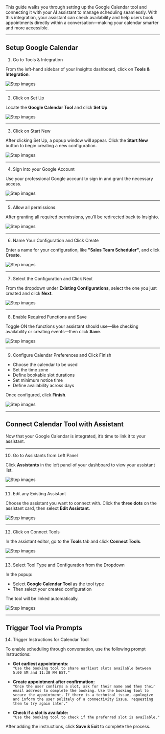 This guide walks you through setting up the Google Calendar tool and connecting it with your AI assistant to manage scheduling seamlessly. With this integration, your assistant can check availability and help users book appointments directly within a conversation—making your calendar smarter and more accessible.

---

## Setup Google Calendar

1. Go to Tools & Integration

From the left-hand sidebar of your Insighto dashboard, click on **Tools & Integration**.

![Step images](images/GCT/GCT1.png)

---

2. Click on Set Up

Locate the **Google Calendar Tool** and click **Set Up**.

![Step images](images/GCT/GCT2.png)

---

3. Click on Start New

After clicking Set Up, a popup window will appear. Click the **Start New** button to begin creating a new configuration.

![Step images](images/GCT/GCT3.png)

---

4. Sign into your Google Account

Use your professional Google account to sign in and grant the necessary access.

![Step images](images/GCT/GCT4.png)

---

5. Allow all permissions

After granting all required permissions, you’ll be redirected back to Insighto.

![Step images](images/GCT/GCT5.png)

---

6. Name Your Configuration and Click Create

Enter a name for your configuration, like **"Sales Team Scheduler"**, and click **Create**.

![Step images](images/GCT/GCT6.png)

---

7. Select the Configuration and Click Next

From the dropdown under **Existing Configurations**, select the one you just created and click **Next**.

![Step images](images/GCT/GCT7.png)

---

8. Enable Required Functions and Save

Toggle ON the functions your assistant should use—like checking availability or creating events—then click **Save**.

![Step images](images/GCT/GCT8.png)

---

9. Configure Calendar Preferences and Click Finish

- Choose the calendar to be used  
- Set the time zone  
- Define bookable slot durations  
- Set minimum notice time  
- Define availability across days

Once configured, click **Finish**.

![Step images](images/GCT/GCT9.png)

---

## Connect Calendar Tool with Assistant

Now that your Google Calendar is integrated, it’s time to link it to your assistant.

---

10. Go to Assistants from Left Panel

Click **Assistants** in the left panel of your dashboard to view your assistant list.

![Step images](images/GCT/GCT10.png)

---

11. Edit any Existing Assistant

Choose the assistant you want to connect with. Click the **three dots** on the assistant card, then select **Edit Assistant**.

![Step images](images/GCT/GCT11.png)

---

12. Click on Connect Tools

In the assistant editor, go to the **Tools** tab and click **Connect Tools**.

![Step images](images/GCT/GCT12.png)

---

13. Select Tool Type and Configuration from the Dropdown

In the popup:

- Select **Google Calendar Tool** as the tool type  
- Then select your created configuration

The tool will be linked automatically.

![Step images](images/GCT/GCT13.png)

---

## Trigger Tool via Prompts

14. Trigger Instructions for Calendar Tool

To enable scheduling through conversation, use the following prompt instructions:

- **Get earliest appointments:**  
  `"Use the booking tool to share earliest slots available between 5:00 AM and 11:30 PM EST."`

- **Create appointment after confirmation:**  
  `"Once the user confirms a slot, ask for their name and then their email address to complete the booking. Use the booking tool to secure the appointment. If there is a technical issue, apologize and inform the user politely of a connectivity issue, requesting them to try again later."`

- **Check if a slot is available:**  
  `"Use the booking tool to check if the preferred slot is available."`

After adding the instructions, click **Save & Exit** to complete the process.


